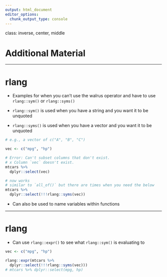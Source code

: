 ```yaml
---
output: html_document
editor_options: 
  chunk_output_type: console
---
```


class: inverse, center, middle

# Additional Material

---

# rlang

* Examples for when you can't use the walrus operator and have to use
`rlang::sym()` or `rlang::syms()`

* `rlang::sym()` is used when you have a string and you want it to be unquoted

* `rlang::syms()` is used when you have a vector and you want it to be unquoted

```r
# e.g., a vector of c("A", "B", "C")

vec <- c("mpg", "hp")

# Error: Can't subset columns that don't exist.
# x Column `vec` doesn't exist.
mtcars %>% 
  dplyr::select(vec)

# now works
# similar to `all_of()` but there are times when you need the below
mtcars %>% 
  dplyr::select(!!!rlang::syms(vec))
```

* Can also be used to name variables within functions

---

# rlang

* Can use `rlang::expr()` to see what `rlang::sym()` is evaluating to

```r
vec <- c("mpg", "hp")

rlang::expr(mtcars %>% 
  dplyr::select(!!!rlang::syms(vec)))
# mtcars %>% dplyr::select(mpg, hp)
```

